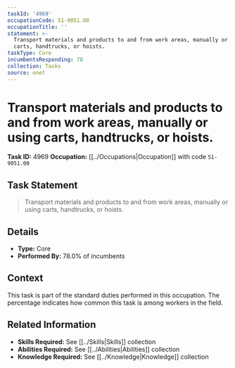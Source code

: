 ```yaml
---
taskId: '4969'
occupationCode: 51-9051.00
occupationTitle: ''
statement: >-
  Transport materials and products to and from work areas, manually or using
  carts, handtrucks, or hoists.
taskType: Core
incumbentsResponding: 78
collection: Tasks
source: onet
---
```

# Transport materials and products to and from work areas, manually or using carts, handtrucks, or hoists.

**Task ID:** 4969
**Occupation:** [[../Occupations|Occupation]] with code `51-9051.00`

## Task Statement

> Transport materials and products to and from work areas, manually or using carts, handtrucks, or hoists.

## Details

- **Type:** Core
- **Performed By:** 78.0% of incumbents

## Context

This task is part of the standard duties performed in this occupation. The percentage indicates how common this task is among workers in the field.

## Related Information

- **Skills Required:** See [[../Skills|Skills]] collection
- **Abilities Required:** See [[../Abilities|Abilities]] collection
- **Knowledge Required:** See [[../Knowledge|Knowledge]] collection
